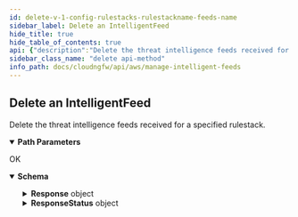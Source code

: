 ```yaml
---
id: delete-v-1-config-rulestacks-rulestackname-feeds-name
sidebar_label: Delete an IntelligentFeed
hide_title: true
hide_table_of_contents: true
api: {"description":"Delete the threat intelligence feeds received for a specified rulestack.\n","operationId":"delete-v1-config-rulestacks-rulestackname-feeds-name","parameters":[{"description":"The name of the rulestack.\n","in":"path","name":"rulestackname","required":true,"schema":{"type":"string"}},{"description":"The name of the feed.\n","in":"path","name":"name","required":true,"schema":{"type":"string"}}],"requestBody":{"content":{"application/json":{"schema":{"additionalProperties":false,"properties":{},"title":"DeleteIntelligentFeedRequest","type":"object"}}}},"responses":{"200":{"content":{"application/json":{"schema":{"additionalProperties":false,"properties":{"Response":{"description":"The API call response.\n","additionalProperties":false,"properties":{"FeedEntry":{"description":"The intelligent feed list entry.\n","additionalProperties":false,"properties":{"AuditComment":{"description":"The intelligent feed audit remarks.\n","title":"Auditcomment","type":"string"},"Certificate":{"description":"The threat intelligence feed certificate.\n","title":"Certificate","type":"string"},"Description":{"description":"A description of feed.\n","title":"Description","type":"string"},"FeedURL":{"description":"The intelligence feed URL.\n","title":"Feedurl","type":"string"},"Frequency":{"description":"The frequency of feed refresh.\n","enum":["HOURLY","DAILY"],"title":"Frequency","type":"string"},"Time":{"description":"The timestamp of the feed. \n","maximum":23,"minimum":0,"title":"Time","type":"integer"},"Type":{"description":"Type of the feed; category feeds, source feeds, and destination feeds.\n","enum":["IP_LIST","URL_LIST"],"title":"Type","type":"string"},"UpdateToken":{"default":"1","description":"Refresh the token.    \n","title":"Updatetoken","type":"string"}},"title":"FeedDetails","type":"object"},"Name":{"description":"Name of the intelligent feed list.    \n","title":"Name","type":"string"},"RuleStackName":{"description":"Name of the rulestack. \n","title":"Rulestackname","type":"string"}},"title":"ResponseData","type":"object"},"ResponseStatus":{"description":"The API call response status.\n","additionalProperties":false,"properties":{"ErrorCode":{"default":0,"description":"Default value of a successful response is 0. Any other number indicates an error code.  \n\n400—HTTP bad request\n* InvalidRequestException—Operation failed due to invalid request. For example, unsupported parameter name or value in the request.\n* LimitExceededException—Operation failed due to violation in limit settings.\n* ResourceNotFoundException—Unable to locate a resource using the parameters you provided.\n* ThrottlingException—Operation failed due to throttling limitations.\n* AccessDeniedException—You do not have sufficient access to perform this action.\n\n500—Bad request \n* InternalServerError—Your request is valid but Cloud NGFW could not perform the operation due to a system issue.\n* InsufficientCapacityException—AWS currently does not have enough capacity to fulfill your request.\n","title":"Errorcode","type":"integer"},"Reason":{"description":"The error description.\n","title":"Reason","type":"string"}},"title":"Result","type":"object"}},"title":"DeleteIntelligentFeedResponse","type":"object"}}},"description":"OK"}},"tags":["ManageIntelligentFeeds"],"method":"delete","path":"/v1/config/rulestacks/{rulestackname}/feeds/{name}","servers":[{"url":"https://api.us-east-1.aws.cloudngfw.paloaltonetworks.com"}],"jsonRequestBodyExample":{},"info":{"contact":{},"description":"An intelligent feed, also called an external dynamic list, is a list that you or third-parties can host on an external web server. You can specify the Intelligence Feed as the source or destination of your security rule. The NGFW checks the hosted list at hourly or daily intervals, and enforces your security rules based on the latest entries on your list, without requiring you to make any configuration changes.  \n\nFor more information about feeds, see [EDL hosting service](https://docs.paloaltonetworks.com/resources/edl-hosting-service.html).\n","title":"Manage Intelligent Feeds","version":"1.0.0"},"postman":{"name":"Delete an IntelligentFeed","description":{"content":"Delete the threat intelligence feeds received for a specified rulestack.\n","type":"text/plain"},"url":{"path":["v1","config","rulestacks",":rulestackname","feeds",":name"],"host":["{{baseUrl}}"],"query":[],"variable":[{"disabled":false,"description":{"content":"(Required) The name of the rulestack.\n","type":"text/plain"},"type":"any","value":"","key":"rulestackname"},{"disabled":false,"description":{"content":"(Required) The name of the feed.\n","type":"text/plain"},"type":"any","value":"","key":"name"}]},"header":[{"key":"Content-Type","value":"application/json"},{"key":"Accept","value":"application/json"}],"method":"DELETE","body":{"mode":"raw","raw":"\"\"","options":{"raw":{"language":"json"}}}}}
sidebar_class_name: "delete api-method"
info_path: docs/cloudngfw/api/aws/manage-intelligent-feeds
---
```



## Delete an IntelligentFeed



Delete the threat intelligence feeds received for a specified rulestack.


<details style={{"marginBottom":"1rem"}} data-collapsed={false} open={true}><summary style={{}}><strong>Path Parameters</strong></summary><div><ul><ParamsItem className={"paramsItem"} param={{"description":"The name of the rulestack.\n","in":"path","name":"rulestackname","required":true,"schema":{"type":"string"}}}></ParamsItem><ParamsItem className={"paramsItem"} param={{"description":"The name of the feed.\n","in":"path","name":"name","required":true,"schema":{"type":"string"}}}></ParamsItem></ul></div></details><div><ApiTabs><TabItem label={"200"} value={"200"}><div>

OK

</div><div><MimeTabs groupId={"mime-type"}><TabItem label={"application/json"} value={"application/json"}><SchemaTabs groupId={"schema-tabs"}><TabTtem label={"Schema"} value={"Schema"}><details style={{}} data-collapsed={false} open={true}><summary style={{"textAlign":"left"}}><strong>Schema</strong></summary><div style={{"textAlign":"left","marginLeft":"1rem"}}></div><ul style={{"marginLeft":"1rem"}}><SchemaItem collapsible={true} className={"schemaItem"}><details style={{}}><summary style={{}}><strong>Response</strong><span style={{"opacity":"0.6"}}> object</span></summary><div style={{"marginLeft":"1rem"}}><div style={{"marginTop":".5rem","marginBottom":".5rem"}}>

The API call response.


</div><SchemaItem collapsible={true} className={"schemaItem"}><details style={{}}><summary style={{}}><strong>FeedEntry</strong><span style={{"opacity":"0.6"}}> object</span></summary><div style={{"marginLeft":"1rem"}}><div style={{"marginTop":".5rem","marginBottom":".5rem"}}>

The intelligent feed list entry.


</div><SchemaItem collapsible={false} name={"AuditComment"} required={false} schemaDescription={"The intelligent feed audit remarks.\n"} schemaName={"Auditcomment"} qualifierMessage={undefined} defaultValue={undefined}></SchemaItem><SchemaItem collapsible={false} name={"Certificate"} required={false} schemaDescription={"The threat intelligence feed certificate.\n"} schemaName={"Certificate"} qualifierMessage={undefined} defaultValue={undefined}></SchemaItem><SchemaItem collapsible={false} name={"Description"} required={false} schemaDescription={"A description of feed.\n"} schemaName={"Description"} qualifierMessage={undefined} defaultValue={undefined}></SchemaItem><SchemaItem collapsible={false} name={"FeedURL"} required={false} schemaDescription={"The intelligence feed URL.\n"} schemaName={"Feedurl"} qualifierMessage={undefined} defaultValue={undefined}></SchemaItem><SchemaItem collapsible={false} name={"Frequency"} required={false} schemaDescription={"The frequency of feed refresh.\n"} schemaName={"Frequency"} qualifierMessage={"**Possible values:** [`HOURLY`, `DAILY`]"} defaultValue={undefined}></SchemaItem><SchemaItem collapsible={false} name={"Time"} required={false} schemaDescription={"The timestamp of the feed. \n"} schemaName={"Time"} qualifierMessage={"**Possible values:** `<= 23`"} defaultValue={undefined}></SchemaItem><SchemaItem collapsible={false} name={"Type"} required={false} schemaDescription={"Type of the feed; category feeds, source feeds, and destination feeds.\n"} schemaName={"Type"} qualifierMessage={"**Possible values:** [`IP_LIST`, `URL_LIST`]"} defaultValue={undefined}></SchemaItem><SchemaItem collapsible={false} name={"UpdateToken"} required={false} schemaDescription={"Refresh the token.    \n"} schemaName={"Updatetoken"} qualifierMessage={undefined} defaultValue={"1"}></SchemaItem></div></details></SchemaItem><SchemaItem collapsible={false} name={"Name"} required={false} schemaDescription={"Name of the intelligent feed list.    \n"} schemaName={"Name"} qualifierMessage={undefined} defaultValue={undefined}></SchemaItem><SchemaItem collapsible={false} name={"RuleStackName"} required={false} schemaDescription={"Name of the rulestack. \n"} schemaName={"Rulestackname"} qualifierMessage={undefined} defaultValue={undefined}></SchemaItem></div></details></SchemaItem><SchemaItem collapsible={true} className={"schemaItem"}><details style={{}}><summary style={{}}><strong>ResponseStatus</strong><span style={{"opacity":"0.6"}}> object</span></summary><div style={{"marginLeft":"1rem"}}><div style={{"marginTop":".5rem","marginBottom":".5rem"}}>

The API call response status.


</div><SchemaItem collapsible={false} name={"ErrorCode"} required={false} schemaDescription={"Default value of a successful response is 0. Any other number indicates an error code.  \n\n400—HTTP bad request\n* InvalidRequestException—Operation failed due to invalid request. For example, unsupported parameter name or value in the request.\n* LimitExceededException—Operation failed due to violation in limit settings.\n* ResourceNotFoundException—Unable to locate a resource using the parameters you provided.\n* ThrottlingException—Operation failed due to throttling limitations.\n* AccessDeniedException—You do not have sufficient access to perform this action.\n\n500—Bad request \n* InternalServerError—Your request is valid but Cloud NGFW could not perform the operation due to a system issue.\n* InsufficientCapacityException—AWS currently does not have enough capacity to fulfill your request.\n"} schemaName={"Errorcode"} qualifierMessage={undefined} defaultValue={0}></SchemaItem><SchemaItem collapsible={false} name={"Reason"} required={false} schemaDescription={"The error description.\n"} schemaName={"Reason"} qualifierMessage={undefined} defaultValue={undefined}></SchemaItem></div></details></SchemaItem></ul></details></TabTtem></SchemaTabs></TabItem></MimeTabs></div></TabItem></ApiTabs></div>
      